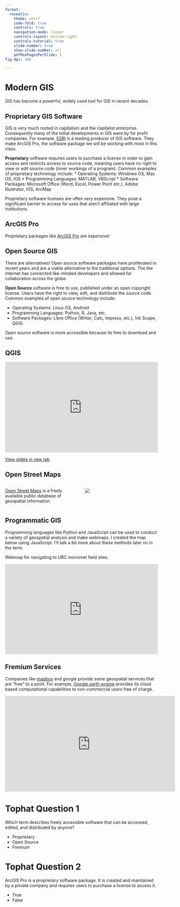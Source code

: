 ```yaml
---
format:
  revealjs:
    theme: serif
    code-fold: true
    controls: true
    navigation-mode: linear
    controls-layout: bottom-right
    controls-tutorial: true
    slide-number: true
    show-slide-number: all
    pdfMaxPagesPerSlide: 1
fig-dpi: 300

---
```



Modern GIS
==========

GIS has become a powerful, widely used tool for GIS in recent decades.


Proprietary GIS Software 
------------------------

GIS is very much rooted in capitalism and the capitalist enterprise.  Consequently many of the initial developments in GIS were by for profit companies.  For example, [ESRI](https://www.esri.com/en-us/home) is a leading producer of GIS software.  They make ArcGIS Pro, the software package we will be working with most in this class.  

**Proprietary** software requires users to purchase a license in order to gain access and restricts access to source code, meaning users have no right to view or edit source code (inner workings of a program).  Common examples of proprietary technology include:
* Operating Systems: Windows OS, Mac OS, IOS
* Programming Languages: MATLAB, VBScript
* Software Packages: Microsoft Office (Word, Excel, Power Point etc.), Adobe Illustrator, IOS, ArcMap

Proprietary software licenses are often very expensive.  They pose a significant barrier to access for uses that aren't affiliated with large institutions.

ArcGIS Pro
----------

Proprietary packages like [ArcGIS Pro](https://www.esri.ca/en-ca/store/overview) are expensive!


Open Source GIS
---------------

There are alternatives!  Open source software packages have proliferated in recent years and are a viable alternative to the traditional options.  The the internet has connected like-minded developers and allowed for collaboration across the globe.

**Open Source** software is free to use, published under an open copyright license.  Users have the right to view, edit, and distribute the source code.  Common examples of open source technology include:

* Operating Systems: Linux OS, Android
* Programming Languages: Python, R, Java, etc.
* Software Packages: Libre Office (Writer, Calc, Impress, etc.), Ink Scape, QGIS

Open source software is more accessible because its free to download and use.

QGIS
----

<div style="overflow: hidden;
  padding-top: 56.25%;
  position: relative">
  <iframe src="https://www.qgis.org/en/site/" title="Processes" scrolling="no" frameborder="0"
    style="border: 0;
   height: 100%;
   left: 0;
   position: absolute;
   top: 0;
   width: 100%;">
   <p>Your browser does not support iframes.</p>
 </iframe>
</div>
<a href="https://www.qgis.org/en/site/" target="_blank">View slides in new tab</a>

Open Street Maps
----------------

::::{.columns}
:::{.column width="50%"}

[Open Street Maps](https://www.openstreetmap.org/#map=10/49.2839/-122.8340&layers=T) is a freely available public database of geospatial information.

:::
:::{.column width="50%"}

![](images/OSM.png)

:::
::::

Programmatic GIS
----------------

Programming languages like Python and JavaScript can be used to conduct a variety of geospatial analysis and make webmaps.  I created the map below using JavaScript.  I'll talk a bit more about these methods later on in the term.

Webmap for navigating to UBC micromet field sites.

<div style="overflow: hidden;
  padding-top: 56.25%;
  position: relative">
  <iframe src="https://ubc-micromet.github.io/FieldSiteMaps/" title="Processes" scrolling="no" frameborder="0"
    style="border: 0;
   height: 100%;
   left: 0;
   position: absolute;
   top: 0;
   width: 100%;">
   <p>Your browser does not support iframes.</p>
 </iframe>
</div>

Fremium Services
----------------

Companies like [mapbox](https://www.mapbox.com/mapbox-studio/) and google provide some geospatial services that are "free" to a point.  For example, [Google earth engine](https://code.earthengine.google.com/) provides its cloud based computational capabilities to non-commercial users free of charge. 

<iframe width="560" height="315" src="https://www.youtube.com/embed/gKGOeTFHnKY" title="YouTube video player" frameborder="0" allow="accelerometer; autoplay; clipboard-write; encrypted-media; gyroscope; picture-in-picture" allowfullscreen></iframe>


Tophat Question 1
=================


Which term describes freely accessible software that can be accessed, edited, and distributed by anyone?

* Proprietary
* Open Source
* Fremium


Tophat Question 2
=================

ArcGIS Pro is a proprietary software package.  It is created and maintained by a private company and  requires users to purchase a license to access it.

* True
* False 